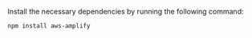 Install the necessary dependencies by running the following command:

```sh
npm install aws-amplify
```
